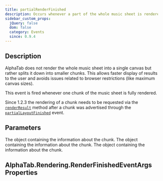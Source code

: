 ```yaml
---
title: partialRenderFinished
description: Occurs whenever a part of the whole music sheet is rendered and can be displayed.
sidebar_custom_props:
  jQuery: false
  dom: false
  category: Events
  since: 0.9.4
---
```


<SinceBadge since="0.9.4" />


## Description
AlphaTab does not render the whole music sheet into a single canvas but rather
splits it down into smaller chunks. This allows faster display of results to the user
and avoids issues related to browser restrictions (like maximum canvas sizes).

This event is fired whenever one chunk of the music sheet is fully rendered.

Since <span class="badge badge--info">1.2.3</span> the rendering of a chunk needs to be requested via the [`renderResult`](/docs/reference/scorerenderer/renderresult) method after
a chunk was advertised through the [`partialLayoutFinished`](/docs/reference/scorerenderer/partiallayoutfinished) event.

<EventDescription />
    
## Parameters

<ParameterTable>
    <ParameterRow platform="js" name="e" type="alphaTab.rendering.RenderFinishedEventArgs">
        The object containing the information about the chunk. 
    </ParameterRow>
    <ParameterRow platform="net" name="e" type="AlphaTab.Rendering.RenderFinishedEventArgs">
        The object containing the information about the chunk.
    </ParameterRow>
    <ParameterRow platform="android" name="e" type="alphaTab.rendering.RenderFinishedEventArgs">
        The object containing the information about the chunk.
    </ParameterRow>
</ParameterTable>

## AlphaTab.Rendering.RenderFinishedEventArgs Properties

<RenderFinishedEventArgs />